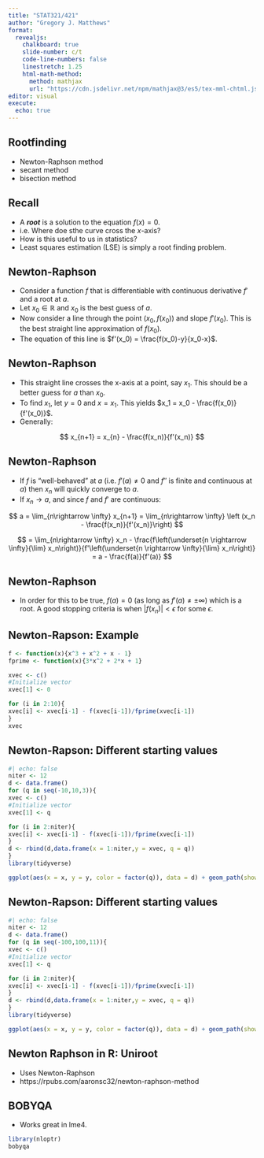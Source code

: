 ```yaml
---
title: "STAT321/421"
author: "Gregory J. Matthews"
format: 
  revealjs:
    chalkboard: true
    slide-number: c/t
    code-line-numbers: false
    linestretch: 1.25
    html-math-method:
      method: mathjax
      url: "https://cdn.jsdelivr.net/npm/mathjax@3/es5/tex-mml-chtml.js"
editor: visual
execute: 
  echo: true
---
```


## Rootfinding
 - Newton-Raphson method
 - secant method
 - bisection method
 
## Recall
 - A ***root*** is a solution to the equation $f(x) = 0$.  
 - i.e. Where doe sthe curve cross the $x$-axis? 
 - How is this useful to us in statistics? 
 - Least squares estimation (LSE) is simply a root finding problem.  
 
## Newton-Raphson
 - Consider a function $f$ that is differentiable with continuous derivative $f'$ and a root at $a$.  
 - Let $x_0 \in \mathbb{R}$ and $x_0$ is the best guess of $a$.
 - Now consider a line through the point $(x_0, f(x_0))$ and slope $f'(x_0)$.  This is the best straight line approximation of $f(x_0)$.
 - The equation of this line is $f'(x_0) = \frac{f(x_0)-y}{x_0-x}$. 
 
## Newton-Raphson
 - This straight line crosses the x-axis at a point, say $x_1$.  This should be a better guess for $a$ than $x_0$.  
 - To find $x_1$, let $y=0$ and $x=x_1$.  This yields $x_1 = x_0 - \frac{f(x_0)}{f'(x_0)}$. 
 - Generally:

$$
x_{n+1} = x_{n} - \frac{f(x_n)}{f'(x_n)}
$$

## Newton-Raphson
::: {.smaller}

 - If $f$ is "well-behaved" at $a$ (i.e. $f'(a) \ne 0$ and $f''$ is finite and continuous at $a$) then $x_n$ will quickly converge to $a$.  
 - If $x_n \rightarrow a$, and since $f$ and $f'$ are continuous:
 
$$
a = \lim_{n\rightarrow \infty} x_{n+1} = \lim_{n\rightarrow \infty} \left (x_n - \frac{f(x_n)}{f'(x_n)}\right)
$$


$$
 = \lim_{n\rightarrow \infty} x_n - \frac{f\left(\underset{n \rightarrow \infty}{\lim} x_n\right)}{f'\left(\underset{n \rightarrow \infty}{\lim} x_n\right)} = a - \frac{f(a)}{f'(a)}
$$
:::

## Newton-Raphson
 - In order for this to be true, $f(a) = 0$ (as long as $f'(a) \ne \pm \infty$) which is a root. A good stopping criteria is when $|f(x_n)| < \epsilon$ for some $\epsilon$.

## Newton-Rapson: Example
```r
f <- function(x){x^3 + x^2 + x - 1}
fprime <- function(x){3*x^2 + 2*x + 1}  

xvec <- c()
#Initialize vector
xvec[1] <- 0

for (i in 2:10){
xvec[i] <- xvec[i-1] - f(xvec[i-1])/fprime(xvec[i-1])
}
xvec
```
## Newton-Rapson: Different starting values
```r
#| echo: false
niter <- 12
d <- data.frame()
for (q in seq(-10,10,3)){
xvec <- c()
#Initialize vector
xvec[1] <- q

for (i in 2:niter){
xvec[i] <- xvec[i-1] - f(xvec[i-1])/fprime(xvec[i-1])
}
d <- rbind(d,data.frame(x = 1:niter,y = xvec, q = q))
}
library(tidyverse)

ggplot(aes(x = x, y = y, color = factor(q)), data = d) + geom_path(show.legend = FALSE) + geom_point(show.legend = FALSE) 

```

## Newton-Rapson: Different starting values
```r
#| echo: false
niter <- 12
d <- data.frame()
for (q in seq(-100,100,11)){
xvec <- c()
#Initialize vector
xvec[1] <- q

for (i in 2:niter){
xvec[i] <- xvec[i-1] - f(xvec[i-1])/fprime(xvec[i-1])
}
d <- rbind(d,data.frame(x = 1:niter,y = xvec, q = q))
}
library(tidyverse)

ggplot(aes(x = x, y = y, color = factor(q)), data = d) + geom_path(show.legend = FALSE) + geom_point(show.legend = FALSE) 

```


## Newton Raphson in R: Uniroot
 - Uses Newton-Raphson
 - https://rpubs.com/aaronsc32/newton-raphson-method
 
## BOBYQA
 - Works great in lme4.  
```r
library(nloptr)
bobyqa
```
 
 
